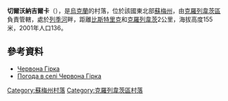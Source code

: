 {{coord|51|34|16|N|33|27|36|E|scale:100000_region:UA|display=title}}

'''切爾沃納吉爾卡'''（{{lang-uk|Червона Гірка}}），是[[烏克蘭|烏克蘭]]的村落，位於該國東北部[[蘇梅州|蘇梅州]]，由[[克羅列韋茨區|克羅列韋茨區]]負責管轄，處於[[列季河_(埃斯曼河支流)|列季河]]畔，距離[[比斯特里克_(克羅列韋茨區)|比斯特里克]]和[[克羅列韋茨|克羅列韋茨]]2公里，海拔高度155米，2001年人口136。

==參考資料==
*[http://w1.c1.rada.gov.ua/pls/z7502/A005?rdat1=02.02.2010&rf7571=29189 Червона Гірка]{{dead link|date=2017年11月 |bot=InternetArchiveBot |fix-attempted=yes }}
* [http://weather.in.ua/ua/symskaja/27893 Погода в селі Червона Гірка] {{Wayback|url=http://weather.in.ua/ua/symskaja/27893 |date=20160305075044 }}

{{DEFAULTSORT:Червона Гірка}}
[[Category:蘇梅州村落|Category:蘇梅州村落]]
[[Category:克羅列韋茨區村落|Category:克羅列韋茨區村落]]


{{Sumy-geo-stub}}